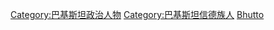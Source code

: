 [[Category:巴基斯坦政治人物|Category:巴基斯坦政治人物]]
[[Category:巴基斯坦信德族人|Category:巴基斯坦信德族人]]
[[Category:巴基斯坦家族|Bhutto]]